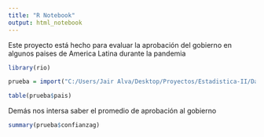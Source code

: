 ```yaml
---
title: "R Notebook"
output: html_notebook
---
```

Este proyecto está hecho para evaluar la aprobación del gobierno en algunos paises de America Latina durante la pandemia

```r
library(rio)

prueba = import("C:/Users/Jair Alva/Desktop/Proyectos/Estadistica-II/Data/prueba.xlsx")

table(prueba$pais)
```
Demás nos intersa saber el promedio de aprobación al gobierno

```r
summary(prueba$confianzag)
```

